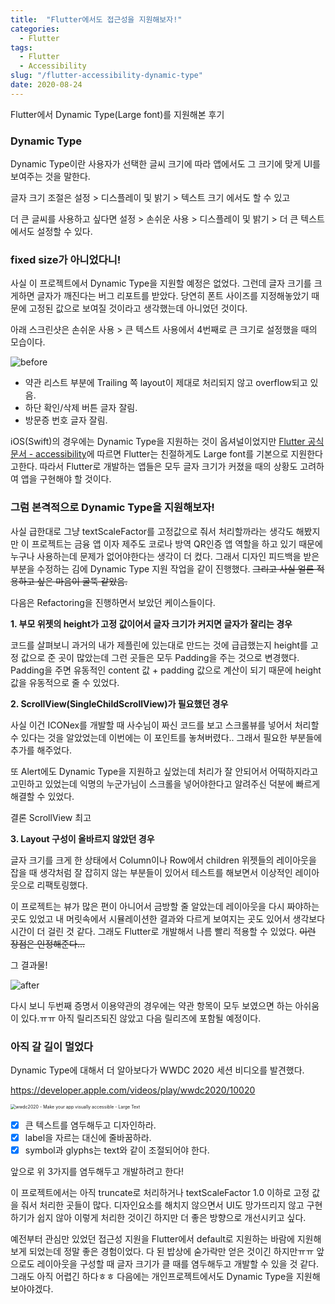 ```yaml
---
title:  "Flutter에서도 접근성을 지원해보자!"
categories:
  - Flutter
tags:
  - Flutter
  - Accessibility
slug: "/flutter-accessibility-dynamic-type"
date: 2020-08-24
---
```

Flutter에서 Dynamic Type(Large font)를 지원해본 후기

### Dynamic Type

Dynamic Type이란 사용자가 선택한 글씨 크기에 따라 앱에서도 그 크기에 맞게 UI를 보여주는 것을 말한다.

글자 크기 조절은 설정 > 디스플레이 및 밝기 > 텍스트 크기 에서도 할 수 있고 

더 큰 글씨를 사용하고 싶다면 설정 > 손쉬운 사용 > 디스플레이 및 밝기 > 더 큰 텍스트 에서도 설정할 수 있다.


### fixed size가 아니었다니!

사실 이 프로젝트에서 Dynamic Type을 지원할 예정은 없었다. 그런데 글자 크기를 크게하면 글자가 깨진다는 버그 리포트를 받았다. 당연히 폰트 사이즈를 지정해놓았기 때문에 고정된 값으로 보여질 것이라고 생각했는데 아니었던 것이다. 

아래 스크린샷은 손쉬운 사용 > 큰 텍스트 사용에서 4번째로 큰 크기로 설정했을 때의 모습이다.

![before](./before.png)

- 약관 리스트 부분에 Trailing 쪽 layout이 제대로 처리되지 않고 overflow되고 있음.
- 하단 확인/삭제 버튼 글자 잘림.
- 방문증 번호 글자 잘림.

iOS(Swift)의 경우에는 Dynamic Type을 지원하는 것이 옵셔널이었지만 [Flutter 공식문서 - accessibility](https://flutter.dev/docs/development/accessibility-and-localization/accessibility#large-fonts)에 따르면 Flutter는 친절하게도 Large font를 기본으로 지원한다고한다. 따라서 Flutter로 개발하는 앱들은 모두 글자 크기가 커졌을 때의 상황도 고려하여 앱을 구현해야 할 것이다.

### 그럼 본격적으로 Dynamic Type을 지원해보자!

사실 급한대로 그냥 textScaleFactor를 고정값으로 줘서 처리할까라는 생각도 해봤지만 이 프로젝트는 금융 앱 이자 제주도 코로나 방역 QR인증 앱 역할을 하고 있기 때문에 누구나 사용하는데 문제가 없어야한다는 생각이 더 컸다. 그래서 디자인 피드백을 받은 부분을 수정하는 김에 Dynamic Type 지원 작업을 같이 진행했다.  ~~그리고 사실 얼른 적용하고 싶은 마음이 굴뚝 같았음.~~ 

다음은 Refactoring을 진행하면서 보았던 케이스들이다.

  **1. 부모 위젯의 height가 고정 값이어서 글자 크기가 커지면 글자가 잘리는 경우**

코드를 살펴보니 과거의 내가 제플린에 있는대로 만드는 것에 급급했는지 height를 고정 값으로 준 곳이 많았는데 그런 곳들은 모두 Padding을 주는 것으로 변경했다. Padding을 주면 유동적인 content 값 + padding 값으로 계산이 되기 때문에 height 값을 유동적으로 줄 수 있었다.

  **2. ScrollView(SingleChildScrollView)가 필요했던 경우**

사실 이건 ICONex를 개발할 때 사수님이 짜신 코드를 보고 스크롤뷰를 넣어서 처리할 수 있다는 것을 알았었는데 이번에는 이 포인트를 놓쳐버렸다.. 그래서 필요한 부분들에 추가를 해주었다.

또 Alert에도 Dynamic Type을 지원하고 싶었는데 처리가 잘 안되어서 어떡하지라고 고민하고 있었는데 익명의 누군가님이 스크롤을 넣어야한다고 알려주신 덕분에 빠르게 해결할 수 있었다.

결론 ScrollView 최고

  **3. Layout 구성이 올바르지 않았던 경우** 

글자 크기를 크게 한 상태에서 Column이나 Row에서 children 위젯들의 레이아웃을 잡을 때 생각처럼 잘 잡히지 않는 부분들이 있어서 테스트를 해보면서 이상적인 레이아웃으로 리팩토링했다. 

이 프로젝트는 뷰가 많은 편이 아니어서 금방할 줄 알았는데 레이아웃을 다시 짜야하는 곳도 있었고 내 머릿속에서 시뮬레이션한 결과와 다르게 보여지는 곳도 있어서 생각보다 시간이 더 걸린 것 같다. 그래도 Flutter로 개발해서 나름 빨리 적용할 수 있었다. ~~이런 장점은 인정해준다...~~

그 결과물!

![after](./after.png)

다시 보니 두번째 증명서 이용약관의 경우에는 약관 항목이 모두 보였으면 하는 아쉬움이 있다.ㅠㅠ 
아직 릴리즈되진 않았고 다음 릴리즈에 포함될 예정이다.

### 아직 갈 길이 멀었다

Dynamic Type에 대해서 더 알아보다가 WWDC 2020 세션 비디오를 발견했다.

https://developer.apple.com/videos/play/wwdc2020/10020

<img src="https://user-images.githubusercontent.com/29784606/90982601-1b611a80-e5a3-11ea-9c71-300ef597e9e9.png" alt="wwdc2020 - Make your app visually accessible - Large Text" style="zoom:50%;" />



- [x] 큰 텍스트를 염두해두고 디자인하라.
- [x] label을 자르는 대신에 줄바꿈하라.
- [x] symbol과 glyphs는 text와 같이 조절되어야 한다.

앞으로 위 3가지를 염두해두고 개발하려고 한다!

이 프로젝트에서는 아직 truncate로 처리하거나 textScaleFactor 1.0 이하로 고정 값을 줘서 처리한 곳들이 많다. 디자인요소를 해치지 않으면서 UI도 망가뜨리지 않고 구현하기가 쉽지 않아 이렇게 처리한 것이긴 하지만 더 좋은 방향으로 개선시키고 싶다.

예전부터 관심만 있었던 접근성 지원을 Flutter에서 default로 지원하는 바람에 지원해보게 되었는데 정말 좋은 경험이었다. 다 된 밥상에 숟가락만 얻은 것이긴 하지만ㅠㅠ 앞으로도 레이아웃을 구성할 때 글자 크기가 클 때를 염두해두고 개발할 수 있을 것 같다. 그래도 아직 어렵긴 하다ㅎㅎ 다음에는 개인프로젝트에서도 Dynamic Type을 지원해보아야겠다.


